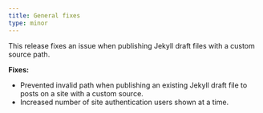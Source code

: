 ```yaml
---
title: General fixes
type: minor
---
```

This release fixes an issue when publishing Jekyll draft files with a custom source path.

**Fixes:**

* Prevented invalid path when publishing an existing Jekyll draft file to posts on a site with a custom source.
* Increased number of site authentication users shown at a time.